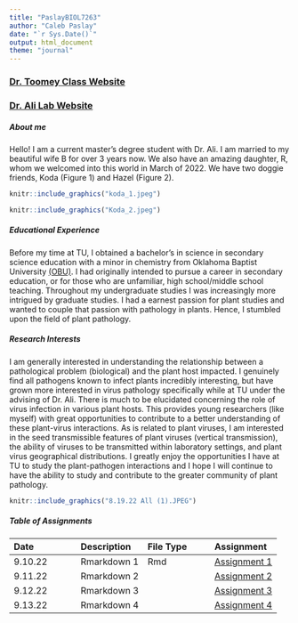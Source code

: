 ```yaml
---
title: "PaslayBIOL7263"
author: "Caleb Paslay"
date: "`r Sys.Date()`"
output: html_document
theme: "journal"
---
```


### [Dr. Toomey Class Website](https://mbtoomey.github.io/Biol_7263/)

### [Dr. Ali Lab Website](http://akhtarvirologylab.utulsa.edu/?_ga=2.103113152.1328270510.1662781666-1960873060.1662405509) 

##### About me
Hello! I am a current master's degree student with Dr. Ali. I am married to my beautiful wife B for over 3 years now. We also have an amazing daughter, R, whom we welcomed into this world in March of 2022. We have two doggie friends, Koda (Figure 1) and Hazel (Figure 2). 



```r
knitr::include_graphics("koda_1.jpeg")
```

```r
knitr::include_graphics("Koda_2.jpeg")
```

##### Educational Experience
Before my time at TU, I obtained a bachelor's in science in secondary science education with a minor in chemistry from Oklahoma Baptist University [(OBU)](https://www.okbu.edu/). I had originally intended to pursue a career in secondary education, or for those who are unfamiliar, high school/middle school teaching. Throughout my undergraduate studies I was increasingly more intrigued by graduate studies. I had a earnest passion for plant studies and wanted to couple that passion with pathology in plants. Hence, I stumbled upon the field of plant pathology.

##### Research Interests      
I am generally interested in understanding the relationship between a pathological problem (biological) and the plant host impacted. I genuinely find all pathogens known to infect plants incredibly interesting, but have grown more interested in virus pathology specifically while at TU under the advising of Dr. Ali. There is much to be elucidated concerning the role of virus infection in various plant hosts. This provides young researchers (like myself) with great opportunities to contribute to a better understanding of these plant-virus interactions. As is related to plant viruses, I am interested in the seed transmissible features of plant viruses (vertical transmission), the ability of viruses to be transmitted within laboratory settings, and plant virus geographical distributions. I greatly enjoy the opportunities I have at TU to study the plant-pathogen interactions and I hope I will continue to have the ability to study and contribute to the greater community of plant pathology.

```r
knitr::include_graphics("8.19.22 All (1).JPEG")
```

##### Table of Assignments
Date|Description|File Type|Assignment 
:---|:---|:---|:---
9.10.22 | Rmarkdown 1 | Rmd |[Assignment 1](Assignments/Assignment1.html)
9.11.22 | Rmarkdown 2 |     |[Assignment 2](Assignments/practice_lecture2.html)
9.12.22 | Rmarkdown 3 |     |[Assignment 3]()
9.13.22 | Rmarkdown 4 |     |[Assignment 4]()



 








 